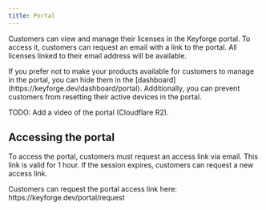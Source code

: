 ```yaml
---
title: Portal
---
```


Customers can view and manage their licenses in the Keyforge portal. To access it, customers can request an email with a link to the portal. All licenses linked to their email address will be available.

<Callout>
  If you prefer not to make your products available for customers to manage in
  the portal, you can hide them in the
  [dashboard](https://keyforge.dev/dashboard/portal). Additionally, you can
  prevent customers from resetting their active devices in the portal.
</Callout>

TODO: Add a video of the portal (Cloudflare R2).

## Accessing the portal

To access the portal, customers must request an access link via email. This link is valid for 1 hour. If the session expires, customers can request a new access link.

<Callout>
  Customers can request the portal access link here:
  https://keyforge.dev/portal/request
</Callout>

<ImageZoom
  src="https://r2.keyforge.dev/docs-portal-request.png"
  width={1920}
  height={1080}
  unoptimized
/>
